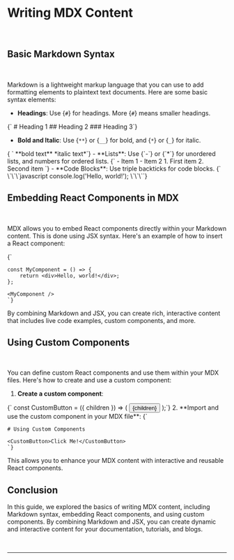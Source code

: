 
<h1 className='titleMdx'>Writing MDX Content</h1>
<br />

## Basic Markdown Syntax
<br />

Markdown is a lightweight markup language that you can use to add formatting elements to plaintext text documents. Here are some basic syntax elements:

- **Headings**: Use {`#`} for headings. More {`#`} means smaller headings.
<CopyableCode language='Markdown'>
    {`
    # Heading 1
    ## Heading 2
    ### Heading 3`}
</CopyableCode>

- **Bold and Italic**: Use <span className='highlight'>{`**`}</span> or <span className='highlight'>{`__`}</span> for bold, and <span className='highlight'>{`*`}</span> or <span className='highlight'>{`_`}</span> for italic.
<CopyableCode language='Markdown'>
   { `
    **bold text**
    *italic text*`}
</CopyableCode>
- **Lists**: Use <span className='highlight'>{`-`}</span> or <span className='highlight'>{`*`}</span> for unordered lists, and numbers for ordered lists.
<CopyableCode language='Markdown'>
    {`
    - Item 1
    - Item 2
    1. First item
    2. Second item `}
</CopyableCode>
- **Code Blocks**: Use triple backticks for code blocks.

<CopyableCode language='Markdown'>
    {`
    \`\`\`javascript
    console.log('Hello, world!');
    \`\`\``}
</CopyableCode>


## Embedding React Components in MDX
<br />

MDX allows you to embed React components directly within your Markdown content. This is done using JSX syntax. Here's an example of how to insert a React component:
    
<CopyableCode language='jsx'>
    {`

    const MyComponent = () => {
        return <div>Hello, world!</div>;
    };

    <MyComponent />
    `}
</CopyableCode>

By combining Markdown and JSX, you can create rich, interactive content that includes live code examples, custom components, and more.

## Using Custom Components
<br />

You can define custom React components and use them within your MDX files. Here's how to create and use a custom component:

1. **Create a custom component**:

<CopyableCode language="jsx"> 
    {`
    const CustomButton = ({ children }) => (
        <button style={{ backgroundColor: 'blue', color: 'white' }}>
            {children}
        </button>
    );`}
</CopyableCode>
2. **Import and use the custom component in your MDX file**:

<CopyableCode language='Markdown'>
    {`


    # Using Custom Components

    <CustomButton>Click Me!</CustomButton>
    `}
</CopyableCode>

This allows you to enhance your MDX content with interactive and reusable React components.

## Conclusion

In this guide, we explored the basics of writing MDX content, including Markdown syntax, embedding React components, and using custom components. By combining Markdown and JSX, you can create dynamic and interactive content for your documentation, tutorials, and blogs.

<br/><hr/><br/>